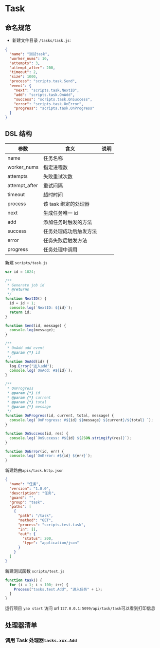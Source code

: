 # Task

## 命名规范

- 新建文件目录 `/tasks/task.js`:

```json
{
  "name": "测试task",
  "worker_nums": 10,
  "attempts": 3,
  "attempt_after": 200,
  "timeout": 2,
  "size": 1000,
  "process": "scripts.task.Send",
  "event": {
    "next": "scripts.task.NextID",
    "add": "scripts.task.OnAdd",
    "success": "scripts.task.OnSuccess",
    "error": "scripts.task.OnError",
    "progress": "scripts.task.OnProgress"
  }
}
```

## DSL 结构

| 参数          | 含义                   | 说明 |
| ------------- | ---------------------- | ---- |
| name          | 任务名称               |      |
| worker_nums   | 指定进程数             |      |
| attempts      | 失败重试次数           |      |
| attempt_after | 重试间隔               |      |
| timeout       | 超时时间               |      |
| process       | 该 task 绑定的处理器   |      |
| next          | 生成任务唯一 id        |      |
| add           | 添加任务时触发的方法   |      |
| success       | 任务处理成功后触发方法 |      |
| error         | 任务失败后触发方法     |      |
| progress      | 任务处理中调用         |      |

新建 `scripts/task.js`

```javascript
var id = 1024;

/**
 * Generate job id
 * @returns
 */
function NextID() {
  id = id + 1;
  console.log(`NextID: ${id}`);
  return id;
}

function Send(id, message) {
  console.log(message);
}

/**
 * OnAdd add event
 * @param {*} id
 */
function OnAdd(id) {
  log.Error("进入add");
  console.log(`OnAdd: #${id}`);
}

/**
 * OnProgress
 * @param {*} id
 * @param {*} current
 * @param {*} total
 * @param {*} message
 */
function OnProgress(id, current, total, message) {
  console.log(`OnProgress: #${id} ${message} ${current}/${total} `);
}

function OnSuccess(id, res) {
  console.log(`OnSuccess: #${id} ${JSON.stringify(res)}`);
}

function OnError(id, err) {
  console.log(`OnError: #${id} ${err}`);
}
```

新建路由`apis/task.http.json`

```json
{
  "name": "任务",
  "version": "1.0.0",
  "description": "任务",
  "guard": "",
  "group": "task",
  "paths": [
    {
      "path": "/task",
      "method": "GET",
      "process": "scripts.test.task",
      "in": [],
      "out": {
        "status": 200,
        "type": "application/json"
      }
    }
  ]
}
```

新建测试函数 `scripts/test.js`

```javascript
function task() {
  for (i = 1; i < 100; i++) {
    Process("tasks.test.Add", "进入任务" + i);
  }
}
```

运行项目 `yao start` 访问 url `127.0.0.1:5099/api/task/task`可以看到打印信息

## 处理器清单

### 调用 Task 处理器`tasks.xxx.Add`
